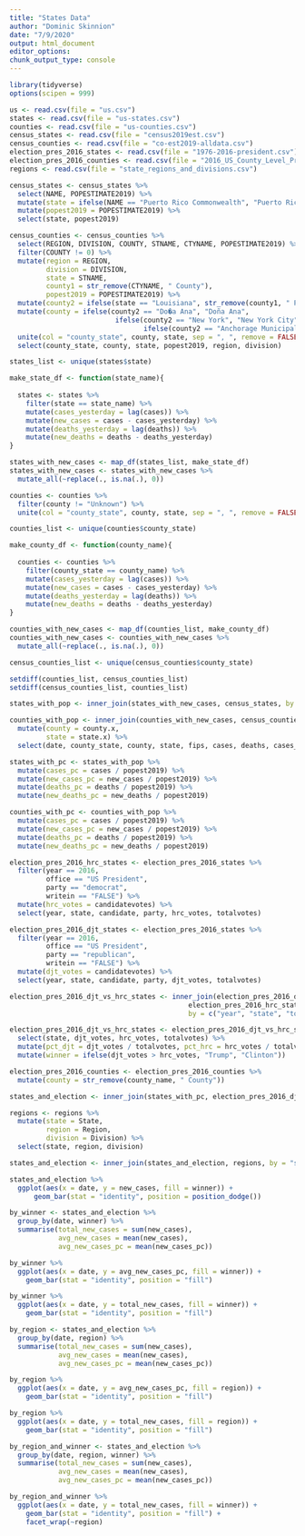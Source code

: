 ```yaml
---
title: "States Data"
author: "Dominic Skinnion"
date: "7/9/2020"
output: html_document
editor_options: 
chunk_output_type: console
---
```


```r
library(tidyverse)
options(scipen = 999)
```

```r
us <- read.csv(file = "us.csv")
states <- read.csv(file = "us-states.csv")
counties <- read.csv(file = "us-counties.csv")
census_states <- read.csv(file = "census2019est.csv")
census_counties <- read.csv(file = "co-est2019-alldata.csv")
election_pres_2016_states <- read.csv(file = "1976-2016-president.csv")
election_pres_2016_counties <- read.csv(file = "2016_US_County_Level_Presidential_Results.csv")
regions <- read.csv(file = "state_regions_and_divisions.csv")
```

```r
census_states <- census_states %>%
  select(NAME, POPESTIMATE2019) %>%
  mutate(state = ifelse(NAME == "Puerto Rico Commonwealth", "Puerto Rico", NAME)) %>%
  mutate(popest2019 = POPESTIMATE2019) %>%
  select(state, popest2019)
```

```r
census_counties <- census_counties %>%
  select(REGION, DIVISION, COUNTY, STNAME, CTYNAME, POPESTIMATE2019) %>%
  filter(COUNTY != 0) %>%
  mutate(region = REGION,
         division = DIVISION,
         state = STNAME,
         county1 = str_remove(CTYNAME, " County"),
         popest2019 = POPESTIMATE2019) %>%
  mutate(county2 = ifelse(state == "Louisiana", str_remove(county1, " Parish"), county1)) %>%
  mutate(county = ifelse(county2 == "Do�a Ana", "Doña Ana",
                          ifelse(county2 == "New York", "New York City",
                                 ifelse(county2 == "Anchorage Municipality", "Anchorage", county2)))) %>%
  unite(col = "county_state", county, state, sep = ", ", remove = FALSE) %>%
  select(county_state, county, state, popest2019, region, division)
```

```r
states_list <- unique(states$state)

make_state_df <- function(state_name){
  
  states <- states %>%
    filter(state == state_name) %>%
    mutate(cases_yesterday = lag(cases)) %>%
    mutate(new_cases = cases - cases_yesterday) %>%
    mutate(deaths_yesterday = lag(deaths)) %>%
    mutate(new_deaths = deaths - deaths_yesterday)
}

states_with_new_cases <- map_df(states_list, make_state_df)
states_with_new_cases <- states_with_new_cases %>%
  mutate_all(~replace(., is.na(.), 0))
```

```r
counties <- counties %>%
  filter(county != "Unknown") %>%
  unite(col = "county_state", county, state, sep = ", ", remove = FALSE)

counties_list <- unique(counties$county_state)

make_county_df <- function(county_name){
  
  counties <- counties %>%
    filter(county_state == county_name) %>%
    mutate(cases_yesterday = lag(cases)) %>%
    mutate(new_cases = cases - cases_yesterday) %>%
    mutate(deaths_yesterday = lag(deaths)) %>%
    mutate(new_deaths = deaths - deaths_yesterday)
}

counties_with_new_cases <- map_df(counties_list, make_county_df)
counties_with_new_cases <- counties_with_new_cases %>%
  mutate_all(~replace(., is.na(.), 0))
```

```r
census_counties_list <- unique(census_counties$county_state)

setdiff(counties_list, census_counties_list)
setdiff(census_counties_list, counties_list)
```

```r
states_with_pop <- inner_join(states_with_new_cases, census_states, by = "state")
```

```r
counties_with_pop <- inner_join(counties_with_new_cases, census_counties, by = "county_state") %>%
  mutate(county = county.x,
         state = state.x) %>%
  select(date, county_state, county, state, fips, cases, deaths, cases_yesterday, new_cases, deaths_yesterday, new_deaths, popest2019, region, division)
```


```r
states_with_pc <- states_with_pop %>%
  mutate(cases_pc = cases / popest2019) %>%
  mutate(new_cases_pc = new_cases / popest2019) %>%
  mutate(deaths_pc = deaths / popest2019) %>%
  mutate(new_deaths_pc = new_deaths / popest2019)
```

```r
counties_with_pc <- counties_with_pop %>%
  mutate(cases_pc = cases / popest2019) %>%
  mutate(new_cases_pc = new_cases / popest2019) %>%
  mutate(deaths_pc = deaths / popest2019) %>%
  mutate(new_deaths_pc = new_deaths / popest2019)
```

```r
election_pres_2016_hrc_states <- election_pres_2016_states %>%
  filter(year == 2016,
         office == "US President",
         party == "democrat",
         writein == "FALSE") %>%
  mutate(hrc_votes = candidatevotes) %>%
  select(year, state, candidate, party, hrc_votes, totalvotes)

election_pres_2016_djt_states <- election_pres_2016_states %>%
  filter(year == 2016,
         office == "US President",
         party == "republican",
         writein == "FALSE") %>%
  mutate(djt_votes = candidatevotes) %>%
  select(year, state, candidate, party, djt_votes, totalvotes)

election_pres_2016_djt_vs_hrc_states <- inner_join(election_pres_2016_djt_states, 
                                            election_pres_2016_hrc_states, 
                                            by = c("year", "state", "totalvotes"))

election_pres_2016_djt_vs_hrc_states <- election_pres_2016_djt_vs_hrc_states %>%
  select(state, djt_votes, hrc_votes, totalvotes) %>%
  mutate(pct_djt = djt_votes / totalvotes, pct_hrc = hrc_votes / totalvotes) %>%
  mutate(winner = ifelse(djt_votes > hrc_votes, "Trump", "Clinton"))
```

```r
election_pres_2016_counties <- election_pres_2016_counties %>%
  mutate(county = str_remove(county_name, " County"))
```


```r
states_and_election <- inner_join(states_with_pc, election_pres_2016_djt_vs_hrc_states, by = "state")
```

```r
regions <- regions %>%
  mutate(state = State, 
         region = Region, 
         division = Division) %>%
  select(state, region, division)

states_and_election <- inner_join(states_and_election, regions, by = "state")
```


```r
states_and_election %>%
  ggplot(aes(x = date, y = new_cases, fill = winner)) +
      geom_bar(stat = "identity", position = position_dodge())
```

```r
by_winner <- states_and_election %>%
  group_by(date, winner) %>%
  summarise(total_new_cases = sum(new_cases),
            avg_new_cases = mean(new_cases),
            avg_new_cases_pc = mean(new_cases_pc))

by_winner %>%
  ggplot(aes(x = date, y = avg_new_cases_pc, fill = winner)) +
    geom_bar(stat = "identity", position = "fill")

by_winner %>%
  ggplot(aes(x = date, y = total_new_cases, fill = winner)) +
    geom_bar(stat = "identity", position = "fill")
```

```r
by_region <- states_and_election %>%
  group_by(date, region) %>%
  summarise(total_new_cases = sum(new_cases),
            avg_new_cases = mean(new_cases),
            avg_new_cases_pc = mean(new_cases_pc))

by_region %>%
  ggplot(aes(x = date, y = avg_new_cases_pc, fill = region)) +
    geom_bar(stat = "identity", position = "fill")

by_region %>%
  ggplot(aes(x = date, y = total_new_cases, fill = region)) +
    geom_bar(stat = "identity", position = "fill")

```

```r
by_region_and_winner <- states_and_election %>%
  group_by(date, region, winner) %>%
  summarise(total_new_cases = sum(new_cases),
            avg_new_cases = mean(new_cases),
            avg_new_cases_pc = mean(new_cases_pc))

by_region_and_winner %>%
  ggplot(aes(x = date, y = total_new_cases, fill = winner)) +
    geom_bar(stat = "identity", position = "fill") +
    facet_wrap(~region)
```

